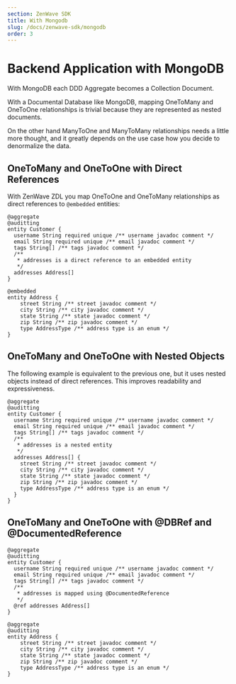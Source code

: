 ```yaml
---
section: ZenWave SDK
title: With Mongodb
slug: /docs/zenwave-sdk/mongodb
order: 3
---
```


# Backend Application with MongoDB
With MongoDB each DDD Aggregate becomes a Collection Document.

With a Documental Database like MongoDB, mapping OneToMany and OneToOne relationships is trivial because they are represented as nested documents.

On the other hand ManyToOne and ManyToMany relationships needs a little more thought, and it greatly depends on the use case how you decide to denormalize the data.

## OneToMany and OneToOne with Direct References

With ZenWave ZDL you map OneToOne and OneToMany relationships as direct references to `@embedded` entities:

```zdl
@aggregate
@auditting
entity Customer {
  username String required unique /** username javadoc comment */
  email String required unique /** email javadoc comment */
  tags String[] /** tags javadoc comment */
  /**
   * addresses is a direct reference to an embedded entity
   */
  addresses Address[]
}

@embedded
entity Address {
    street String /** street javadoc comment */
    city String /** city javadoc comment */
    state String /** state javadoc comment */
    zip String /** zip javadoc comment */
    type AddressType /** address type is an enum */
}
```
## OneToMany and OneToOne with Nested Objects

The following example is equivalent to the previous one, but it uses nested objects instead of direct references. This improves readability and expressiveness.

```zdl
@aggregate
@auditting
entity Customer {
  username String required unique /** username javadoc comment */
  email String required unique /** email javadoc comment */
  tags String[] /** tags javadoc comment */
  /**
   * addresses is a nested entity
   */
  addresses Address[] {
    street String /** street javadoc comment */
    city String /** city javadoc comment */
    state String /** state javadoc comment */
    zip String /** zip javadoc comment */
    type AddressType /** address type is an enum */
  }
}
```

## OneToMany and OneToOne with @DBRef and @DocumentedReference

```zdl
@aggregate
@auditting
entity Customer {
  username String required unique /** username javadoc comment */
  email String required unique /** email javadoc comment */
  tags String[] /** tags javadoc comment */
  /**
   * addresses is mapped using @DocumentedReference
   */
  @ref addresses Address[]
}

@aggregate
@auditting
entity Address {
    street String /** street javadoc comment */
    city String /** city javadoc comment */
    state String /** state javadoc comment */
    zip String /** zip javadoc comment */
    type AddressType /** address type is an enum */
}
```
